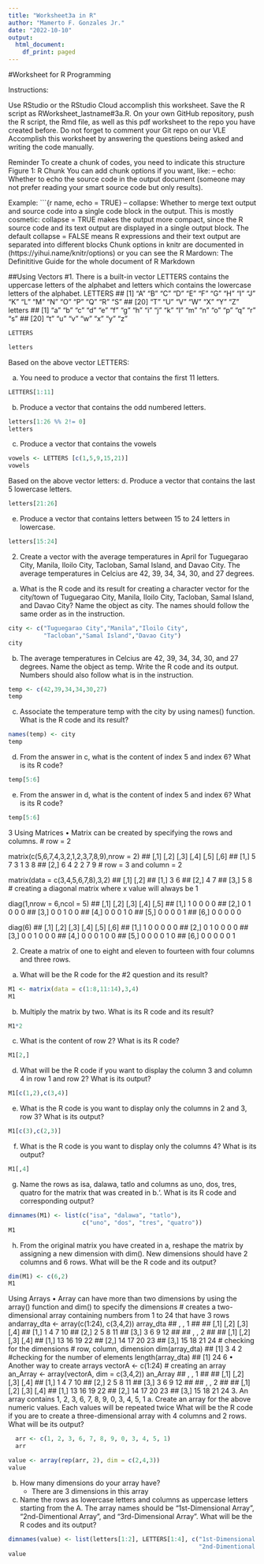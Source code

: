```yaml
---
title: "Worksheet3a in R"
author: "Mamerto F. Gonzales Jr."
date: "2022-10-10"
output:
  html_document:
    df_print: paged
---
```


#Worksheet for R Programming

Instructions:

Use RStudio or the RStudio Cloud accomplish this worksheet.
Save the R script as RWorksheet_lastname#3a.R.
On your own GitHub repository, push the R script, the Rmd file, as well as this pdf worksheet to the repo you have created before.
Do not forget to comment your Git repo on our VLE Accomplish this worksheet by answering the questions being asked and writing the code manually.

Reminder
To create a chunk of codes, you need to indicate this structure
Figure 1: R Chunk
You can add chunk options if you want, like:
– echo: Whether to echo the source code in the output document (someone may not prefer reading your smart source code but only results).

Example: ```{r name, echo = TRUE}
– collapse: Whether to merge text output and source code into a single code block
in the output. This is mostly cosmetic: collapse = TRUE makes the output more compact, since the R source code and its text output are displayed in a single
output block. The default collapse = FALSE means R expressions and their text output are separated into different blocks
Chunk options in knitr are documented in (https://yihui.name/knitr/options) or you can see the R Mardown: The Definititive Guide for the whole document of R Markdown

##Using Vectors
#1. There is a built-in vector LETTERS contains the uppercase letters of the alphabet
and letters which contains the lowercase letters of the alphabet.
LETTERS
## [1] "A" "B" "C" "D" "E" "F" "G" "H" "I" "J" "K" "L" "M" "N" "O" "P" "Q" "R" "S"
## [20] "T" "U" "V" "W" "X" "Y" "Z"
letters
## [1] "a" "b" "c" "d" "e" "f" "g" "h" "i" "j" "k" "l" "m" "n" "o" "p" "q" "r" "s"
## [20] "t" "u" "v" "w" "x" "y" "z"

```r
LETTERS
```

```r
letters
```

Based on the above vector LETTERS:

a. You need to produce a vector that contains the first 11 letters.
```r
LETTERS[1:11]
```

b. Produce a vector that contains the odd numbered letters.
```r
letters[1:26 %% 2!= 0]
letters
```

c. Produce a vector that contains the vowels
```r
vowels <- LETTERS [c(1,5,9,15,21)]
vowels
```

Based on the above vector letters:
d. Produce a vector that contains the last 5 lowercase letters.
```r
letters[21:26]
```

e. Produce a vector that contains letters between 15 to 24 letters in lowercase.
```r
letters[15:24]
```

2. Create a vector with the average temperatures in April for Tuguegarao City, Manila, Iloilo City, Tacloban, Samal Island, and Davao City. The average temperatures in Celcius are 42, 39, 34, 34, 30, and 27 degrees.

a. What is the R code and its result for creating a character vector for the city/town of Tuguegarao City, Manila, Iloilo City, Tacloban, Samal Island, and Davao City? Name the object as city. The names should follow the same order as in the instruction.
```r
city <- c("Tuguegarao City","Manila","Iloilo City",
          "Tacloban","Samal Island","Davao City")
city
```

b. The average temperatures in Celcius are 42, 39, 34, 34, 30, and 27 degrees.
Name the object as temp. Write the R code and its output. Numbers should also follow what is in the instruction.
```r
temp <- c(42,39,34,34,30,27)
temp
```

c. Associate the temperature temp with the city by using names() function. What is the R code and its result?
```r
names(temp) <- city
temp
```

d. From the answer in c, what is the content of index 5 and index 6? What is its R code?
```r
temp[5:6] 
```

e. From the answer in d, what is the content of index 5 and index 6? What is its R code?
```r
temp[5:6]
```

3
Using Matrices
• Matrix can be created by specifying the rows and columns.
# row = 2

matrix(c(5,6,7,4,3,2,1,2,3,7,8,9),nrow = 2)
## [,1] [,2] [,3] [,4] [,5] [,6]
## [1,] 5 7 3 1 3 8
## [2,] 6 4 2 2 7 9
# row = 3 and column = 2

matrix(data = c(3,4,5,6,7,8),3,2)
## [,1] [,2]
## [1,] 3 6
## [2,] 4 7
## [3,] 5 8
# creating a diagonal matrix where x value will always be 1

diag(1,nrow = 6,ncol = 5)
## [,1] [,2] [,3] [,4] [,5]
## [1,] 1 0 0 0 0
## [2,] 0 1 0 0 0
## [3,] 0 0 1 0 0
## [4,] 0 0 0 1 0
## [5,] 0 0 0 0 1
## [6,] 0 0 0 0 0

diag(6)
## [,1] [,2] [,3] [,4] [,5] [,6]
## [1,] 1 0 0 0 0 0
## [2,] 0 1 0 0 0 0
## [3,] 0 0 1 0 0 0
## [4,] 0 0 0 1 0 0
## [5,] 0 0 0 0 1 0
## [6,] 0 0 0 0 0 1

2. Create a matrix of one to eight and eleven to fourteen with four columns and three
rows.
a. What will be the R code for the #2 question and its result?
```r
M1 <- matrix(data = c(1:8,11:14),3,4)
M1
```

b. Multiply the matrix by two. What is its R code and its result?
```r
M1*2
```

c. What is the content of row 2? What is its R code?
```r
M1[2,]
```

d. What will be the R code if you want to display the column 3 and column 4 in row 1
and row 2? What is its output?
```r
M1[c(1,2),c(3,4)]
```
e. What is the R code is you want to display only the columns in 2 and 3, row 3? What
is its output?
```r
M1[c(3),c(2,3)]
```
f. What is the R code is you want to display only the columns 4? What is its output?
```r
M1[,4]
```
g. Name the rows as isa, dalawa, tatlo and columns as uno, dos, tres, quatro
for the matrix that was created in b.‘. What is its R code and corresponding output?
```r
dimnames(M1) <- list(c("isa", "dalawa", "tatlo"),
                     c("uno", "dos", "tres", "quatro"))
M1
```
h. From the original matrix you have created in a, reshape the matrix by assigning a
new dimension with dim(). New dimensions should have 2 columns and 6 rows. What will
be the R code and its output?
```r
dim(M1) <- c(6,2)
M1
```
Using Arrays
• Array can have more than two dimensions by using the array() function and dim() to
specify the dimensions
# creates a two-dimensional array containing numbers from 1 to 24 that have 3 rows andarray_dta <- array(c(1:24), c(3,4,2))
array_dta
## , , 1
##
## [,1] [,2] [,3] [,4]
## [1,] 1 4 7 10
## [2,] 2 5 8 11
## [3,] 3 6 9 12
##
## , , 2
##
## [,1] [,2] [,3] [,4]
## [1,] 13 16 19 22
## [2,] 14 17 20 23
## [3,] 15 18 21 24
# checking for the dimensions
# row, column, dimension
dim(array_dta)
## [1] 3 4 2
#checking for the number of elements
length(array_dta)
## [1] 24
6
• Another way to create arrays
vectorA <- c(1:24)
# creating an array
an_Array <- array(vectorA, dim = c(3,4,2))
an_Array
## , , 1
##
## [,1] [,2] [,3] [,4]
## [1,] 1 4 7 10
## [2,] 2 5 8 11
## [3,] 3 6 9 12
##
## , , 2
##
## [,1] [,2] [,3] [,4]
## [1,] 13 16 19 22
## [2,] 14 17 20 23
## [3,] 15 18 21 24
3. An array contains 1, 2, 3, 6, 7, 8, 9, 0, 3, 4, 5, 1
a. Create an array for the above numeric values. Each values will be repeated twice
What will be the R code if you are to create a three-dimensional array with 4 columns and 2
rows. What will be its output?
```r
  arr <- c(1, 2, 3, 6, 7, 8, 9, 0, 3, 4, 5, 1)
  arr
```
```r
value <- array(rep(arr, 2), dim = c(2,4,3))
value
```
b. How many dimensions do your array have?
    - There are 3 dimensions in this array

c. Name the rows as lowercase letters and columns as uppercase letters starting from
the A. The array names should be “1st-Dimensional Array”, “2nd-Dimentional Array”, and
“3rd-Dimensional Array”. What will be the R codes and its output?
```r
dimnames(value) <- list(letters[1:2], LETTERS[1:4], c("1st-Dimensional Array", 
                                                      "2nd-Dimentional Array", "3rd-Dimensional Array"))
value
```
